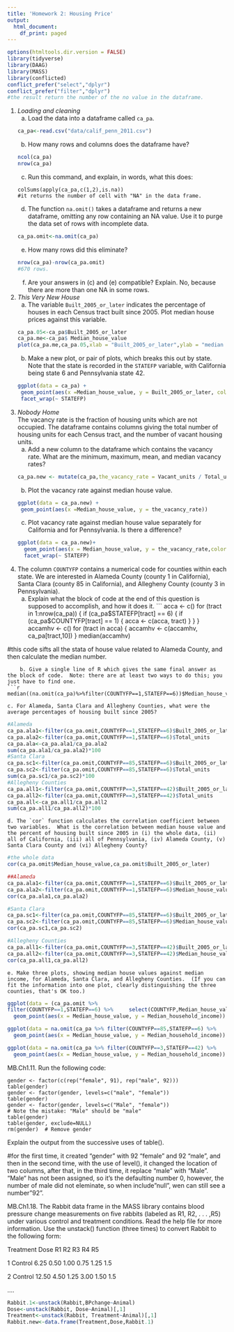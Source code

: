 ```yaml
---
title: 'Homework 2: Housing Price'
output:
  html_document:
    df_print: paged
---
```

```r
options(htmltools.dir.version = FALSE)
library(tidyverse)
library(DAAG)
library(MASS)
library(conflicted)
conflict_prefer("select","dplyr")
conflict_prefer("filter","dplyr")
#the result return the number of the no value in the dataframe.
```
1. _Loading and cleaning_
    a. Load the data into a dataframe called `ca_pa`.
```r
ca_pa<-read.csv("data/calif_penn_2011.csv")
```
    b. How many rows and columns does the dataframe have?
```r
ncol(ca_pa)
nrow(ca_pa)
```
    c. Run this command, and explain, in words, what this does:
```
colSums(apply(ca_pa,c(1,2),is.na))
#it returns the number of cell with "NA" in the data frame.
```
    d. The function `na.omit()` takes a dataframe and returns a new dataframe, omitting any row containing an NA value.  Use it to purge the data set of rows with incomplete data.
```r
ca_pa.omit<-na.omit(ca_pa)
```
    e. How many rows did this eliminate?
```r
nrow(ca_pa)-nrow(ca_pa.omit)
#670 rows.
```
    f. Are your answers in (c) and (e) compatible? Explain.
    No, because there are more than one NA in some rows.
    
2. _This Very New House_  
    a. The variable `Built_2005_or_later` indicates the percentage of houses in each Census tract built since 2005.  Plot median house prices against this variable.
```r
ca_pa.05<-ca_pa$Built_2005_or_later
ca_pa.me<-ca_pa$ Median_house_value
plot(ca_pa.me,ca_pa.05,xlab = "Built_2005_or_later",ylab = "median house prices")
```
    b. Make a new plot, or pair of plots, which breaks this out by state.  Note that the state is recorded in the `STATEFP` variable, with California being state 6 and Pennsylvania state 42.
```r
ggplot(data = ca_pa) +
    geom_point(aes(x =Median_house_value, y = Built_2005_or_later, color = STATEFP))+
    facet_wrap(~ STATEFP)
```
    

3. _Nobody Home_  
The vacancy rate is the fraction of housing units which are not occupied.  The dataframe contains columns giving the total number of housing units for each Census tract, and the number of vacant housing units.  
    a. Add a new column to the dataframe which contains the vacancy rate.  What are the minimum, maximum, mean, and median vacancy rates?
```r
ca_pa.new <- mutate(ca_pa,the_vacancy_rate = Vacant_units / Total_units)
```
    b. Plot the vacancy rate against median house value.
```r
ggplot(data = ca_pa.new) +
    geom_point(aes(x =Median_house_value, y = the_vacancy_rate))
```
    
    c. Plot vacancy rate against median house value separately for California and for Pennsylvania.  Is there a difference?
```r
ggplot(data = ca_pa.new)+
  geom_point(aes(x = Median_house_value, y = the_vacancy_rate,color = STATEFP)) +
  facet_wrap(~ STATEFP)
```

    
4. The column `COUNTYFP` contains a numerical code for counties within each state.  We are interested in Alameda County (county 1 in California), Santa Clara (county 85 in California), and Allegheny County (county 3 in Pennsylvania).
    a. Explain what the block of code at the end of this question is supposed to accomplish, and how it does it.
```
acca <- c()
for (tract in 1:nrow(ca_pa)) {
  if (ca_pa$STATEFP[tract] == 6) {
    if (ca_pa$COUNTYFP[tract] == 1) {
      acca <- c(acca, tract)
    }
  }
}
accamhv <- c()
for (tract in acca) {
  accamhv <- c(accamhv, ca_pa[tract,10])
}
median(accamhv)

#this code sifts all the stata of house value related to Alameda County, and then calculate the median number.
    
```
    b. Give a single line of R which gives the same final answer as the block of code.  Note: there are at least two ways to do this; you just have to find one.
```r
median((na.omit(ca_pa)%>%filter(COUNTYFP==1,STATEFP==6))$Median_house_value)
```
    c. For Alameda, Santa Clara and Allegheny Counties, what were the average percentages of housing built since 2005?
```r
#Alameda 
ca_pa.ala1<-filter(ca_pa.omit,COUNTYFP==1,STATEFP==6)$Built_2005_or_later
ca_pa.ala2<-filter(ca_pa.omit,COUNTYFP==1,STATEFP==6)$Total_units
ca_pa.ala<-ca_pa.ala1/ca_pa.ala2
sum(ca_pa.ala1/ca_pa.ala2)*100
#Santa Clara
ca_pa.sc1<-filter(ca_pa.omit,COUNTYFP==85,STATEFP==6)$Built_2005_or_later
ca_pa.sc2<-filter(ca_pa.omit,COUNTYFP==85,STATEFP==6)$Total_units
sum(ca_pa.sc1/ca_pa.sc2)*100
#Allegheny Counties
ca_pa.all1<-filter(ca_pa.omit,COUNTYFP==3,STATEFP==42)$Built_2005_or_later
ca_pa.all2<-filter(ca_pa.omit,COUNTYFP==3,STATEFP==42)$Total_units
ca_pa.all<-ca_pa.all1/ca_pa.all2
sum(ca_pa.all1/ca_pa.all2)*100
```
    d. The `cor` function calculates the correlation coefficient between two variables.  What is the correlation between median house value and the percent of housing built since 2005 in (i) the whole data, (ii) all of California, (iii) all of Pennsylvania, (iv) Alameda County, (v) Santa Clara County and (vi) Allegheny County?
```r
#the whole data
cor(ca_pa.omit$Median_house_value,ca_pa.omit$Built_2005_or_later)

##Alameda 
ca_pa.ala1<-filter(ca_pa.omit,COUNTYFP==1,STATEFP==6)$Built_2005_or_later
ca_pa.ala2<-filter(ca_pa.omit,COUNTYFP==1,STATEFP==6)$Median_house_value
cor(ca_pa.ala1,ca_pa.ala2)

#Santa Clara
ca_pa.sc1<-filter(ca_pa.omit,COUNTYFP==85,STATEFP==6)$Built_2005_or_later
ca_pa.sc2<-filter(ca_pa.omit,COUNTYFP==85,STATEFP==6)$Median_house_value
cor(ca_pa.sc1,ca_pa.sc2)

#Allegheny Counties
ca_pa.all1<-filter(ca_pa.omit,COUNTYFP==3,STATEFP==42)$Built_2005_or_later
ca_pa.all2<-filter(ca_pa.omit,COUNTYFP==3,STATEFP==42)$Median_house_value
cor(ca_pa.all1,ca_pa.all2)
```
    e. Make three plots, showing median house values against median income, for Alameda, Santa Clara, and Allegheny Counties.  (If you can fit the information into one plot, clearly distinguishing the three counties, that's OK too.)
```r
ggplot(data = (ca_pa.omit %>%
filter(COUNTYFP==1,STATEFP==6) %>%     select(COUNTYFP,Median_house_value,Median_household_income))) +
  geom_point(aes(x = Median_house_value, y = Median_household_income))

ggplot(data = na.omit(ca_pa %>% filter(COUNTYFP==85,STATEFP==6) %>%     select(Median_house_value,Median_household_income))) +
  geom_point(aes(x = Median_house_value, y = Median_household_income))

ggplot(data = na.omit(ca_pa %>% filter(COUNTYFP==3,STATEFP==42) %>%     select(Median_house_value,Median_household_income))) +
  geom_point(aes(x = Median_house_value, y = Median_household_income))
```


MB.Ch1.11. Run the following code:
```
gender <- factor(c(rep("female", 91), rep("male", 92)))
table(gender)
gender <- factor(gender, levels=c("male", "female"))
table(gender)
gender <- factor(gender, levels=c("Male", "female"))
# Note the mistake: "Male" should be "male"
table(gender)
table(gender, exclude=NULL)
rm(gender)  # Remove gender
```
Explain the output from the successive uses of table().

#for the first time, it created "gender" with 92 "female" and 92 "male", and then in the second time, with the use of level(), it changed the location of two columns, after that, in the third time, it replace "male" with "Male". "Male“ has not been assigned, so it's the defaulting number 0, however, the number of male did not eleminate, so when include "null", wen can still see a number"92". 

MB.Ch1.18. The Rabbit data frame in the MASS library contains blood pressure change measurements on five rabbits (labeled as R1, R2, . . . ,R5) under various control and treatment conditions. Read the help file for more information. Use the unstack() function (three times) to convert Rabbit to the following form:

Treatment Dose   R1   R2   R3   R4   R5 

1 Control 6.25  0.50 1.00 0.75 1.25 1.5 

2 Control 12.50 4.50 1.25 3.00 1.50 1.5 

....
```r
Rabbit.1<-unstack(Rabbit,BPchange~Animal)
Dose<-unstack(Rabbit, Dose~Animal)[,1]
Treatment<-unstack(Rabbit, Treatment~Animal)[,1]
Rabbit.new<-data.frame(Treatment,Dose,Rabbit.1)
```



